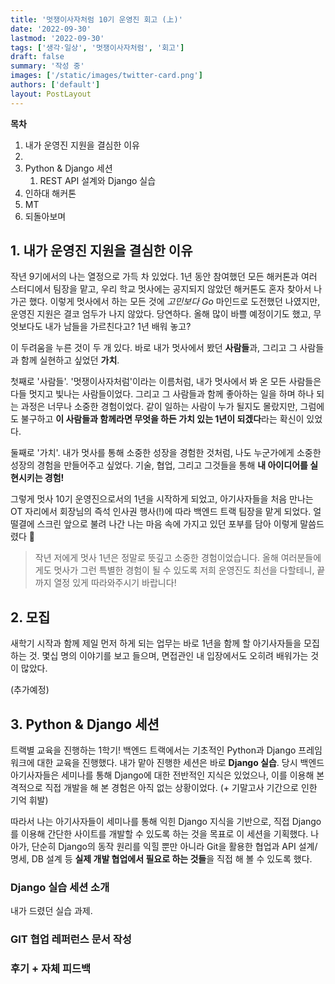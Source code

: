 ```yaml
---
title: '멋쟁이사자처럼 10기 운영진 회고 (上)'
date: '2022-09-30'
lastmod: '2022-09-30'
tags: ['생각·일상', '멋쟁이사자처럼', '회고']
draft: false
summary: '작성 중'
images: ['/static/images/twitter-card.png']
authors: ['default']
layout: PostLayout
---
```


**목차**
1. 내가 운영진 지원을 결심한 이유
2. 
3. Python & Django 세션
   1. REST API 설계와 Django 실습
4. 인하대 해커톤
5. MT
6. 되돌아보며

## 1. 내가 운영진 지원을 결심한 이유
작년 9기에서의 나는 열정으로 가득 차 있었다.
1년 동안 참여했던 모든 해커톤과 여러 스터디에서 팀장을 맡고, 우리 학교 멋사에는 공지되지 않았던 해커톤도 혼자 찾아서 나가곤 했다. 이렇게 멋사에서 하는 모든 것에 *고민보다 Go* 마인드로 도전했던 나였지만, 운영진 지원은 결코 엄두가 나지 않았다.
당연하다.
올해 많이 바쁠 예정이기도 했고, 무엇보다도 내가 남들을 가르친다고? 1년 배워 놓고?

이 두려움을 누른 것이 두 개 있다.
바로 내가 멋사에서 봤던 **사람들**과, 그리고 그 사람들과 함께 실현하고 싶었던 **가치**.

첫째로 '사람들'. '멋쟁이사자처럼'이라는 이름처럼, 내가 멋사에서 봐 온 모든 사람들은 다들 멋지고 빛나는 사람들이었다.
그리고 그 사람들과 함께 좋아하는 일을 하며 하나 되는 과정은 너무나 소중한 경험이었다.
같이 일하는 사람이 누가 될지도 몰랐지만, 그럼에도 불구하고 **이 사람들과 함께라면 무엇을 하든 가치 있는 1년이 되겠다**라는 확신이 있었다.

둘째로 '가치'. 내가 멋사를 통해 소중한 성장을 경험한 것처럼, 나도 누군가에게 소중한 성장의 경험을 만들어주고 싶었다.
기술, 협업, 그리고 그것들을 통해 **내 아이디어를 실현시키는 경험!**

그렇게 멋사 10기 운영진으로서의 1년을 시작하게 되었고, 아기사자들을 처음 만나는 OT 자리에서 회장님의 즉석 인사권 행사(!)에 따라 백엔드 트랙 팀장을 맡게 되었다.
얼떨결에 스크린 앞으로 불려 나간 나는 마음 속에 가지고 있던 포부를 담아 이렇게 말씀드렸다 💪


> 작년 저에게 멋사 1년은 정말로 뜻깊고 소중한 경험이었습니다.
올해 여러분들에게도 멋사가 그런 특별한 경험이 될 수 있도록 저희 운영진도 최선을 다할테니,
끝까지 열정 있게 따라와주시기 바랍니다!


## 2. 모집

새학기 시작과 함께 제일 먼저 하게 되는 업무는 바로 1년을 함께 할 아기사자들을 모집하는 것.
몇십 명의 이야기를 보고 들으며, 면접관인 내 입장에서도 오히려 배워가는 것이 많았다.


(추가예정)


## 3. Python & Django 세션

트랙별 교육을 진행하는 1학기!
백엔드 트랙에서는 기초적인 Python과 Django 프레임워크에 대한 교육을 진행했다.
내가 맡아 진행한 세션은 바로 **Django 실습**.
당시 백엔드 아기사자들은 세미나를 통해 Django에 대한 전반적인 지식은 있었으나, 이를 이용해 본격적으로 직접 개발을 해 본 경험은 아직 없는 상황이었다.
(+ 기말고사 기간으로 인한 기억 휘발)

따라서 나는 아기사자들이 세미나를 통해 익힌 Django 지식을 기반으로, 직접 Django를 이용해 간단한 사이트를 개발할 수 있도록 하는 것을 목표로 이 세션을 기획했다.
나아가, 단순히 Django의 동작 원리를 익힐 뿐만 아니라 Git을 활용한 협업과 API 설계/명세, DB 설계 등 **실제 개발 협업에서 필요로 하는 것들**을 직접 해 볼 수 있도록 했다.


### Django 실습 세션 소개

내가 드렸던 실습 과제. 

### GIT 협업 레퍼런스 문서 작성
### 후기 + 자체 피드백